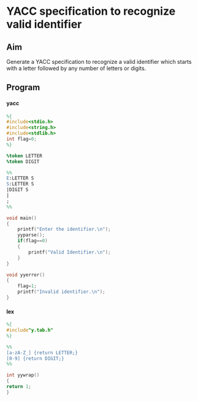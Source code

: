 # YACC specification to recognize valid identifier

## Aim

Generate a YACC specification to recognize a valid identifier which starts with a letter followed by any number of letters or digits.

## Program

#### yacc

```yacc showLineNumbers copy
%{
#include<stdio.h>
#include<string.h>
#include<stdlib.h>
int flag=0;
%}

%token LETTER
%token DIGIT

%%
E:LETTER S
S:LETTER S
|DIGIT S
|
;
%%

void main()
{
	printf("Enter the identifier.\n");
	yyparse();
	if(flag==0)
	{
		printf("Valid Identifier.\n");
	}
}

void yyerror()
{
	flag=1;
	printf("Invalid identifier.\n");
}
```

#### lex

```yacc showLineNumbers copy
%{
#include"y.tab.h"
%}

%%
[a-zA-Z_] {return LETTER;}
[0-9] {return DIGIT;}
%%

int yywrap()
{
return 1;
}
```
